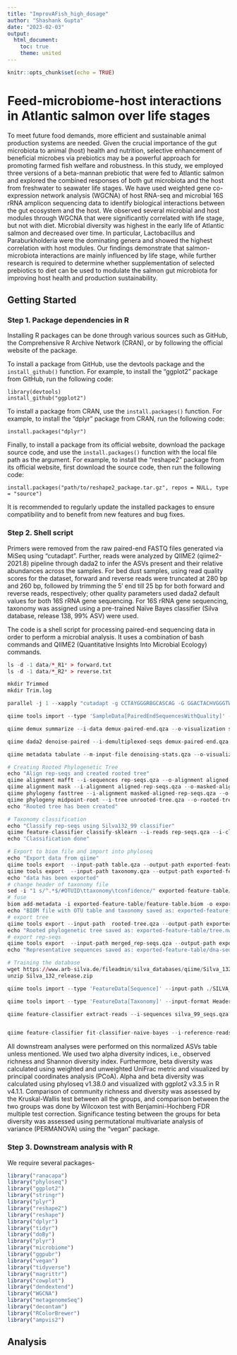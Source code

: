 ```yaml
---
title: "ImprovAFish_high_dosage"
author: "Shashank Gupta"
date: "2023-02-03"
output:
  html_document:
    toc: true
    theme: united
---
```



```r
knitr::opts_chunk$set(echo = TRUE)
```

# Feed-microbiome-host interactions in Atlantic salmon over life stages
To meet future food demands, more efficient and sustainable animal production systems are needed. Given the crucial importance of the gut microbiota to animal (host) health and nutrition, selective enhancement of beneficial microbes via prebiotics may be a powerful approach for promoting farmed fish welfare and robustness. In this study, we employed three versions of a beta-mannan prebiotic that were fed to Atlantic salmon and explored the combined responses of both gut microbiota and the host from freshwater to seawater life stages. We have used weighted gene co-expression network analysis (WGCNA) of host RNA-seq and microbial 16S rRNA amplicon sequencing data to identify biological interactions between the gut ecosystem and the host. We observed several microbial and host modules through WGCNA that were significantly correlated with life stage, but not with diet. Microbial diversity was highest in the early life of Atlantic salmon and decreased over time. In particular, Lactobacillus and Paraburkholderia were the dominating genera and showed the highest correlation with host modules. Our findings demonstrate that salmon-microbiota interactions are mainly influenced by life stage, while further research is required to determine whether supplementation of selected prebiotics to diet can be used to modulate the salmon gut microbiota for improving host health and production sustainability.



## Getting Started
### Step 1. Package dependencies in R
Installing R packages can be done through various sources such as GitHub, the Comprehensive R Archive Network (CRAN), or by following the official website of the package.

To install a package from GitHub, use the devtools package and the `install_github()` function. For example, to install the "ggplot2" package from GitHub, run the following code:
```
library(devtools)
install_github("ggplot2")
```
To install a package from CRAN, use the `install.packages()` function. For example, to install the "dplyr" package from CRAN, run the following code:
```
install.packages("dplyr")
```
Finally, to install a package from its official website, download the package source code, and use the `install.packages()` function with the local file path as the argument. For example, to install the "reshape2" package from its official website, first download the source code, then run the following code:

```
install.packages("path/to/reshape2_package.tar.gz", repos = NULL, type = "source")
```
It is recommended to regularly update the installed packages to ensure compatibility and to benefit from new features and bug fixes.

### Step 2. Shell script
Primers were removed from the raw paired-end FASTQ files generated via MiSeq using “cutadapt”. Further, reads were analyzed by QIIME2 (qiime2-2021.8) pipeline through dada2 to infer the ASVs present and their relative abundances across the samples. For bed dust samples, using read quality scores for the dataset, forward and reverse reads were truncated at 280 bp and 260 bp, followed by trimming the 5′ end till 25 bp for both forward and reverse reads, respectively; other quality parameters used dada2 default values for both 16S rRNA gene sequencing. For 16S rRNA gene sequencing, taxonomy was assigned using a pre-trained Naïve Bayes classifier (Silva database, release 138, 99% ASV) were used.

The code is a shell script for processing paired-end sequencing data in order to perform a microbial analysis. It uses a combination of bash commands and QIIME2 (Quantitative Insights Into Microbial Ecology) commands.

``` r
ls -d -1 data/*_R1* > forward.txt
ls -d -1 data/*_R2* > reverse.txt

mkdir Trimmed
mkdir Trim.log

parallel -j 1 --xapply "cutadapt -g CCTAYGGGRBGCASCAG -G GGACTACHVGGGTWTCTAAT --pair-filter=any --discard-untrimmed -o $PWD/Trimmed/{1/.}.gz -p $PWD/Trimmed/{2/.}.gz {1} {2} &> $PWD/Trim.log/{1/.}.log" :::: forward.txt :::: reverse.txt

qiime tools import --type 'SampleData[PairedEndSequencesWithQuality]' --input-format CasavaOneEightSingleLanePerSampleDirFmt --input-path Trimmed/ --output-path demux-paired-end.qza

qiime demux summarize --i-data demux-paired-end.qza --o-visualization step1_output.qzv

qiime dada2 denoise-paired --i-demultiplexed-seqs demux-paired-end.qza --o-table table --o-representative-sequences rep-seqs  --p-trunc-len-f 270 --p-trunc-len-r 250 --p-n-threads 4 --o-denoising-stats denoising-stats.qza --verbose &> dada2.log

qiime metadata tabulate --m-input-file denoising-stats.qza --o-visualization step2_output.qzv

# Creating Rooted Phylogenetic Tree
echo "Align rep-seqs and created rooted tree"
qiime alignment mafft --i-sequences rep-seqs.qza --o-alignment aligned-rep-seqs.qza --p-n-threads 4
qiime alignment mask --i-alignment aligned-rep-seqs.qza --o-masked-alignment masked-aligned-rep-seqs.qza
qiime phylogeny fasttree --i-alignment masked-aligned-rep-seqs.qza --o-tree unrooted-tree.qza --p-n-threads 4
qiime phylogeny midpoint-root --i-tree unrooted-tree.qza --o-rooted-tree rooted-tree.qza
echo "Rooted tree has been created"

# Taxonomy classification
echo "Classify rep-seqs using Silva132_99 classifier"
qiime feature-classifier classify-sklearn --i-reads rep-seqs.qza --i-classifier silva_99_341F806R_classifier.qza --p-n-jobs 6 --o-classification taxonomy.qza
echo "Classification done"

# Export to biom file and import into phyloseq
echo "Export data from qiime"
qiime tools export  --input-path table.qza --output-path exported-feature-table
qiime tools export  --input-path taxonomy.qza --output-path exported-feature-table
echo "data has been exported"
# change header of taxonomy file
sed -i "1 s/^.*$/#OTUID\ttaxonomy\tconfidence/" exported-feature-table/taxonomy.tsv
# fuse
biom add-metadata -i exported-feature-table/feature-table.biom -o exported-feature-table/feature-table_taxonomy.biom --observation-metadata-fp exported-feature-table/taxonomy.tsv --observation-header OTUID,taxonomy,confidence --sc-separated taxonomy
echo "BIOM file with OTU table and taxonomy saved as: exported-feature-table/feature-table_taxonomy.biom"
# export tree
qiime tools export --input-path  rooted-tree.qza --output-path exported-feature-table/
echo "Rooted phylogenetic tree saved as: exported-feature-table/tree.nwk"
# export rep-seqs
qiime tools export  --input-path merged_rep-seqs.qza --output-path exported-feature-table/
echo "Representative sequences saved as: exported-feature-table/dna-sequences.fasta"

# Training the database
wget https://www.arb-silva.de/fileadmin/silva_databases/qiime/Silva_132_release.zip
unzip Silva_132_release.zip

qiime tools import --type 'FeatureData[Sequence]' --input-path ./SILVA_132_QIIME_release/rep_set/rep_set_16S_only/99/silva_132_99_16S.fna  --output-path silva_99_seqs.qza

qiime tools import --type 'FeatureData[Taxonomy]' --input-format HeaderlessTSVTaxonomyFormat --input-path ./SILVA_132_QIIME_release/taxonomy/16S_only/99/consensus_taxonomy_all_levels.txt --output-path silva_99_consensus_taxonomy.qza

qiime feature-classifier extract-reads --i-sequences silva_99_seqs.qza --p-f-primer CCTAYGGGRBGCASCAG --p-r-primer GGACTACHVGGGTWTCTAAT --o-reads silva_99_341F806R.seqs.qza


qiime feature-classifier fit-classifier-naive-bayes --i-reference-reads silva_99_341F806R.seqs.qza --i-reference-taxonomy silva_99_consensus_taxonomy.qza --o-classifier silva_99_341F806R_classifier.qza --verbose &> silva_99_341F806R_classifier.log

```

All downstream analyses were performed on this normalized ASVs table unless mentioned. We used two alpha diversity indices, i.e., observed richness and Shannon diversity index. Furthermore, beta diversity was calculated using weighted and unweighted UniFrac metric and visualized by principal coordinates analysis (PCoA). Alpha and beta diversity was calculated using phyloseq v1.38.0 and visualized with ggplot2 v3.3.5 in R v4.1.1. Comparison of community richness and diversity was assessed by the Kruskal-Wallis test between all the groups, and comparison between the two groups was done by Wilcoxon test with Benjamini-Hochberg FDR multiple test correction. Significance testing between the groups for beta diversity was assessed using permutational multivariate analysis of variance (PERMANOVA) using the “vegan” package.

### Step 3. Downstream analysis with R
We require several packages-



```r
library("ranacapa")
library("phyloseq")
library("ggplot2")
library("stringr")
library("plyr")
library("reshape2")
library("reshape")
library("dplyr")
library("tidyr")
library("doBy")
library("plyr")
library("microbiome")
library("ggpubr")
library("vegan")
library("tidyverse")
library("magrittr")
library("cowplot")
library("dendextend")
library("WGCNA")
library("metagenomeSeq")
library("decontam")
library("RColorBrewer")
library("ampvis2")
```

## Analysis
```r

```


























